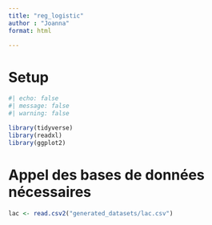 ```yaml
---
title: "reg_logistic"
author : "Joanna"
format: html

---
```



# Setup

```r
#| echo: false
#| message: false
#| warning: false

library(tidyverse)
library(readxl)
library(ggplot2)
```

# Appel des bases de données nécessaires 


```r
lac <- read.csv2("generated_datasets/lac.csv")
```


